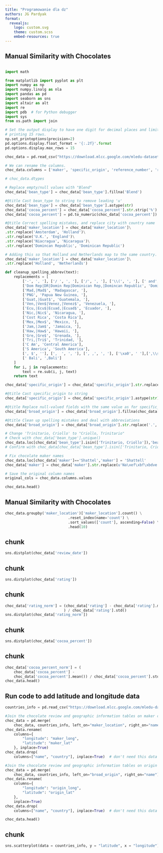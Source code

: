 ```yaml
---
title: "Programowanie dla dz"
authors: JG Pardyak
format:
  revealjs:
    logo: custom.svg
    theme: custom.scss
    embed-resources: true
---
```


## Manual Similarity with Chocolates

```r

```

```python

import math

from matplotlib import pyplot as plt
import numpy as np
import numpy.linalg as nla
import pandas as pd
import seaborn as sns
import altair as alt
import re
import pdb  # for Python debugger
import sys
from os.path import join

# Set the output display to have one digit for decimal places and limit it to
# printing 15 rows.
np.set_printoptions(precision=2)
pd.options.display.float_format = '{:.2f}'.format
pd.options.display.max_rows = 15

choc_data = pd.read_csv("https://download.mlcc.google.com/mledu-datasets/flavors_of_cacao.csv", sep=",", encoding='latin-1')

# We can rename the columns.
choc_data.columns = ['maker', 'specific_origin', 'reference_number', 'review_date', 'cocoa_percent', 'maker_location', 'rating', 'bean_type', 'broad_origin']

# choc_data.dtypes

# Replace empty/null values with "Blend"
choc_data['bean_type'] = choc_data['bean_type'].fillna('Blend')

#@title Cast bean_type to string to remove leading 'u'
choc_data['bean_type'] = choc_data['bean_type'].astype(str)
choc_data['cocoa_percent'] = choc_data['cocoa_percent'].str.strip('%')
choc_data['cocoa_percent'] = pd.to_numeric(choc_data['cocoa_percent'])

#@title Correct spelling mistakes, and replace city with country name
choc_data['maker_location'] = choc_data['maker_location']\
.str.replace('Amsterdam', 'Holland')\
.str.replace('U.K.', 'England')\
.str.replace('Niacragua', 'Nicaragua')\
.str.replace('Domincan Republic', 'Dominican Republic')

# Adding this so that Holland and Netherlands map to the same country.
choc_data['maker_location'] = choc_data['maker_location']\
.str.replace('Holland', 'Netherlands')

def cleanup_spelling_abbrev(text):
    replacements = [
        ['-', ', '], ['/ ', ', '], ['/', ', '], ['\\(', ', '], [' and', ', '], [' &', ', '], ['\\)', ''],
        ['Dom Rep|DR|Domin Rep|Dominican Rep,|Domincan Republic', 'Dominican Republic'],
        ['Mad,|Mad$', 'Madagascar, '],
        ['PNG', 'Papua New Guinea, '],
        ['Guat,|Guat$', 'Guatemala, '],
        ['Ven,|Ven$|Venez,|Venez$', 'Venezuela, '],
        ['Ecu,|Ecu$|Ecuad,|Ecuad$', 'Ecuador, '],
        ['Nic,|Nic$', 'Nicaragua, '],
        ['Cost Rica', 'Costa Rica'],
        ['Mex,|Mex$', 'Mexico, '],
        ['Jam,|Jam$', 'Jamaica, '],
        ['Haw,|Haw$', 'Hawaii, '],
        ['Gre,|Gre$', 'Grenada, '],
        ['Tri,|Tri$', 'Trinidad, '],
        ['C Am', 'Central America'],
        ['S America', 'South America'],
        [', $', ''], [',  ', ', '], [', ,', ', '], ['\xa0', ' '],[',\\s+', ','],
        [' Bali', ',Bali']
    ]
    for i, j in replacements:
        text = re.sub(i, j, text)
    return text

choc_data['specific_origin'] = choc_data['specific_origin'].str.replace('.', '').apply(cleanup_spelling_abbrev)

#@title Cast specific_origin to string
choc_data['specific_origin'] = choc_data['specific_origin'].astype(str)

#@title Replace null-valued fields with the same value as for specific_origin
choc_data['broad_origin'] = choc_data['broad_origin'].fillna(choc_data['specific_origin'])

#@title Clean up spelling mistakes and deal with abbreviations
choc_data['broad_origin'] = choc_data['broad_origin'].str.replace('.', '').apply(cleanup_spelling_abbrev)

# Change 'Trinitario, Criollo' to "Criollo, Trinitario"
# Check with choc_data['bean_type'].unique()
choc_data.loc[choc_data['bean_type'].isin(['Trinitario, Criollo']),'bean_type'] = "Criollo, Trinitario"
# Confirm with choc_data[choc_data['bean_type'].isin(['Trinitario, Criollo'])]

# Fix chocolate maker names
choc_data.loc[choc_data['maker']=='Shattel','maker'] = 'Shattell'
choc_data['maker'] = choc_data['maker'].str.replace(u'Na\xef\xbf\xbdve','Naive')

# Save the original column names
original_cols = choc_data.columns.values

choc_data.head()
```
## Manual Similarity with Chocolates

```python
choc_data.groupby('maker_location')['maker_location'].count() \
                             .reset_index(name='count') \
                             .sort_values(['count'], ascending=False) \
                             .head(10)
```
## chunk

```python
sns.distplot(choc_data['review_date'])
```
## chunk

```python
sns.distplot(choc_data['rating'])
```

## chunk

```python
choc_data['rating_norm'] = (choc_data['rating'] - choc_data['rating'].mean()
                           ) / choc_data['rating'].std()
sns.distplot(choc_data['rating_norm'])
```

## chunk

```python
sns.distplot(choc_data['cocoa_percent'])
```

## chunk

```python
choc_data['cocoa_percent_norm'] = (
    choc_data['cocoa_percent'] -
    choc_data['cocoa_percent'].mean()) / choc_data['cocoa_percent'].std()
choc_data.head()
```

## Run code to add latitude and longitude data

```python
countries_info = pd.read_csv("https://download.mlcc.google.com/mledu-datasets/countries_lat_long.csv", sep=",", encoding='latin-1')

#Join the chocolate review and geographic information tables on maker country name
choc_data = pd.merge(
    choc_data, countries_info, left_on="maker_location", right_on="name")
choc_data.rename(
    columns={
        "longitude": "maker_long",
        "latitude": "maker_lat"
    }, inplace=True)
choc_data.drop(
    columns=["name", "country"], inplace=True)  # don't need this data

#Join the chocolate review and geographic information tables on origin country name
choc_data = pd.merge(
    choc_data, countries_info, left_on="broad_origin", right_on="name")
choc_data.rename(
    columns={
        "longitude": "origin_long",
        "latitude": "origin_lat"
    },
    inplace=True)
choc_data.drop(
    columns=["name", "country"], inplace=True)  # don't need this data

choc_data.head()
```
## chunk

```python
sns.scatterplot(data = countries_info, y = "latitude", x = "longitude")
```

